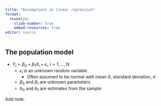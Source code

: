 ```yaml
---
title: "Assumptions in linear regression"
format: 
  revealjs:
    slide-number: true
    embed-resources: true
editor: source
---
```


## The population model

-   $Y_i=\beta_0+\beta_1 X_i + \epsilon_i,\ i=1,...,N$
    -   $\epsilon_i$ is an unknown random variable
        -    Often assumed to be normal with mean 0, standard deviation, $\sigma$
    -   $\beta_0$ and $\beta_1$ are unknown parameters
    -   $b_0$ and $b_1$ are estimates from the sample
    
::: notes
Add note.
:::

